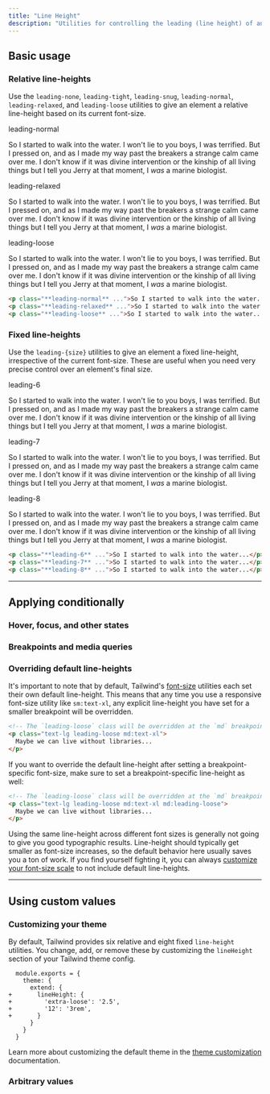 ```yaml
---
title: "Line Height"
description: "Utilities for controlling the leading (line height) of an element."
---
```




## Basic usage

### Relative line-heights

Use the `leading-none`, `leading-tight`, `leading-snug`, `leading-normal`, `leading-relaxed`, and `leading-loose` utilities to give an element a relative line-height based on its current font-size.

<Example>
  <div class="flex flex-col gap-8">
    <div>
      <span class="font-medium text-sm text-slate-500 font-mono mb-3 dark:text-slate-400">leading-normal</span>
      <p class="leading-normal text-slate-900 dark:text-slate-200">
        So I started to walk into the water. I won't lie to you boys, I was terrified. But I pressed on, and as I made my way past the breakers a strange calm came over me. I don't know if it was divine intervention or the kinship of all living things but I tell you Jerry at that moment, I <em>was</em> a marine biologist.
      </p>
    </div>
    <div>
      <span class="font-medium text-sm text-slate-500 font-mono mb-3 dark:text-slate-400">leading-relaxed</span>
      <p class="leading-relaxed text-slate-900 dark:text-slate-200">
        So I started to walk into the water. I won't lie to you boys, I was terrified. But I pressed on, and as I made my way past the breakers a strange calm came over me. I don't know if it was divine intervention or the kinship of all living things but I tell you Jerry at that moment, I <em>was</em> a marine biologist.
      </p>
    </div>
    <div>
      <span class="font-medium text-sm text-slate-500 font-mono mb-3 dark:text-slate-400">leading-loose</span>
      <p class="leading-loose text-slate-900 dark:text-slate-200">
        So I started to walk into the water. I won't lie to you boys, I was terrified. But I pressed on, and as I made my way past the breakers a strange calm came over me. I don't know if it was divine intervention or the kinship of all living things but I tell you Jerry at that moment, I <em>was</em> a marine biologist.
      </p>
    </div>
  </div>
</Example>

```html
<p class="**leading-normal** ...">So I started to walk into the water...</p>
<p class="**leading-relaxed** ...">So I started to walk into the water...</p>
<p class="**leading-loose** ...">So I started to walk into the water...</p>
```

### Fixed line-heights

Use the `leading-{size}` utilities to give an element a fixed line-height, irrespective of the current font-size. These are useful when you need very precise control over an element's final size.

<Example>
  <div class="flex flex-col gap-8">
    <div>
      <span class="font-medium text-sm text-slate-500 font-mono mb-3 dark:text-slate-400">leading-6</span>
      <p class="leading-6 text-slate-900 dark:text-slate-200">
        So I started to walk into the water. I won't lie to you boys, I was terrified. But I pressed on, and as I made my way past the breakers a strange calm came over me. I don't know if it was divine intervention or the kinship of all living things but I tell you Jerry at that moment, I <em>was</em> a marine biologist.
      </p>
    </div>
    <div>
      <span class="font-medium text-sm text-slate-500 font-mono mb-3 dark:text-slate-400">leading-7</span>
      <p class="leading-7 text-slate-900 dark:text-slate-200">
        So I started to walk into the water. I won't lie to you boys, I was terrified. But I pressed on, and as I made my way past the breakers a strange calm came over me. I don't know if it was divine intervention or the kinship of all living things but I tell you Jerry at that moment, I <em>was</em> a marine biologist.
      </p>
    </div>
    <div>
      <span class="font-medium text-sm text-slate-500 font-mono mb-3 dark:text-slate-400">leading-8</span>
      <p class="leading-8 text-slate-900 dark:text-slate-200">
        So I started to walk into the water. I won't lie to you boys, I was terrified. But I pressed on, and as I made my way past the breakers a strange calm came over me. I don't know if it was divine intervention or the kinship of all living things but I tell you Jerry at that moment, I <em>was</em> a marine biologist.
      </p>
    </div>
  </div>
</Example>

```html
<p class="**leading-6** ...">So I started to walk into the water...</p>
<p class="**leading-7** ...">So I started to walk into the water...</p>
<p class="**leading-8** ...">So I started to walk into the water...</p>
```

---

## <Heading ignore>Applying conditionally</Heading>

### <Heading ignore>Hover, focus, and other states</Heading>

<HoverFocusAndOtherStates defaultClass="leading-none" featuredClass="leading-loose" element="p" />

### <Heading ignore>Breakpoints and media queries</Heading>

<BreakpointsAndMediaQueries defaultClass="leading-none" featuredClass="leading-loose" element="p" />

### Overriding default line-heights

It's important to note that by default, Tailwind's [font-size](/docs/font-size) utilities each set their own default line-height. This means that any time you use a responsive font-size utility like `sm:text-xl`, any explicit line-height you have set for a smaller breakpoint will be overridden.

```html
<!-- The `leading-loose` class will be overridden at the `md` breakpoint -->
<p class="text-lg leading-loose md:text-xl">
  Maybe we can live without libraries...
</p>
```

If you want to override the default line-height after setting a breakpoint-specific font-size, make sure to set a breakpoint-specific line-height as well:

```html
<!-- The `leading-loose` class will be overridden at the `md` breakpoint -->
<p class="text-lg leading-loose md:text-xl md:leading-loose">
  Maybe we can live without libraries...
</p>
```

Using the same line-height across different font sizes is generally not going to give you good typographic results. Line-height should typically get smaller as font-size increases, so the default behavior here usually saves you a ton of work. If you find yourself fighting it, you can always [customize your font-size scale](https://tailwindcss.com/docs/font-size#customizing) to not include default line-heights.

---

## Using custom values

### Customizing your theme

By default, Tailwind provides six relative and eight fixed `line-height` utilities. You change, add, or remove these by customizing the `lineHeight` section of your Tailwind theme config.

```diff-js {{ filename: 'tailwind.config.js' }}
  module.exports = {
    theme: {
      extend: {
+       lineHeight: {
+         'extra-loose': '2.5',
+         '12': '3rem',
+       }
      }
    }
  }
```

Learn more about customizing the default theme in the [theme customization](/docs/theme#customizing-the-default-theme) documentation.

### Arbitrary values

<ArbitraryValues property="line-height" featuredClass="leading-[3rem]" element="p" />
